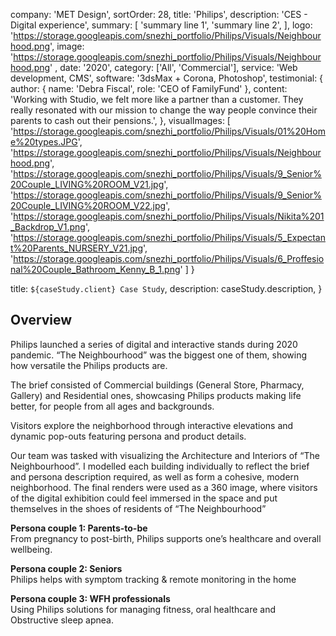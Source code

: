 

  company: 'MET Design',
  sortOrder: 28,
  title: 'Philips',
  description:
    'CES - Digital experience',
  summary: [
    'summary line 1',
    'summary line 2',
  ],
  logo: 'https://storage.googleapis.com/snezhi_portfolio/Philips/Visuals/Neighbourhood.png',
  image: 'https://storage.googleapis.com/snezhi_portfolio/Philips/Visuals/Neighbourhood.png' ,
  date: '2020',
  category: ['All', 'Commercial'],
  service: 'Web development, CMS',
  software: '3dsMax + Corona, Photoshop',
  testimonial: {
    author: { name: 'Debra Fiscal', role: 'CEO of FamilyFund' },
    content:
      'Working with Studio, we felt more like a partner than a customer. They really resonated with our mission to change the way people convince their parents to cash out their pensions.',
  },
  visualImages: [
    'https://storage.googleapis.com/snezhi_portfolio/Philips/Visuals/01%20Home%20types.JPG',
    'https://storage.googleapis.com/snezhi_portfolio/Philips/Visuals/Neighbourhood.png',
    'https://storage.googleapis.com/snezhi_portfolio/Philips/Visuals/9_Senior%20Couple_LIVING%20ROOM_V21.jpg',
    'https://storage.googleapis.com/snezhi_portfolio/Philips/Visuals/9_Senior%20Couple_LIVING%20ROOM_V22.jpg',
    'https://storage.googleapis.com/snezhi_portfolio/Philips/Visuals/Nikita%201_Backdrop_V1.png',
    'https://storage.googleapis.com/snezhi_portfolio/Philips/Visuals/5_Expectant%20Parents_NURSERY_V21.jpg',
    'https://storage.googleapis.com/snezhi_portfolio/Philips/Visuals/6_Proffesional%20Couple_Bathroom_Kenny_B_1.png'
  ]
}

  title: `${caseStudy.client} Case Study`,
  description: caseStudy.description,
}

## Overview

Philips launched a series of digital and interactive stands during 2020 pandemic. “The Neighbourhood” was the biggest one of them, showing how versatile the Philips products are.

The brief consisted of Commercial buildings (General Store, Pharmacy, Gallery) and Residential ones,
showcasing Philips products making life better, for people from all ages and backgrounds.

Visitors explore the neighborhood through interactive elevations and dynamic pop-outs featuring persona and product details.

Our team was tasked with visualizing the Architecture and Interiors of “The Neighbourhood”.
I modelled each building individually to reflect the brief and persona description required, as well as form a cohesive, modern neighborhood.
The final renders were used as a 360 image, where visitors of the digital exhibition could feel immersed in the space and put themselves in the shoes of residents of “The Neighbourhood”

**Persona couple 1: Parents-to-be**  
From pregnancy to post-birth, Philips supports one’s healthcare and overall wellbeing.

**Persona couple 2: Seniors**  
Philips helps with symptom tracking & remote monitoring in the home

**Persona couple 3: WFH professionals**  
Using Philips solutions for managing fitness, oral healthcare and Obstructive sleep apnea.
